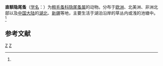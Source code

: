 {{Speciesbox
| taxon = Lathonura rectirostris
| binomial_authority = (Muller, 1785)<ref name='id12346'>{{cite web| url =http://www.bioinfo.cn/db05/BjdwSpecies.php?action=view&id=12346| title =直额隐尾蚤| work =《中国动物物种编目数据库》| publisher =中国科学院微生物研究所| author =中国科学院动物研究所| accessdate =2009-04-28| deadurl =yes| archiveurl =https://web.archive.org/web/20131203122335/http://www.bioinfo.cn/db05/BjdwSpecies.php?action=view| archivedate =2013-12-03}}</ref>
}}

'''直额隐尾蚤'''（[[学名|学名]]：{{lang|la|''Lathonura rectirostris''}}）为[[粗毛蚤科|粗毛蚤科]][[隐尾蚤属|隐尾蚤属]]的动物。分布于[[欧洲|欧洲]]、北美洲、非洲北部以及[[中国大陆|中国大陆]]的[[湖北|湖北]]、[[新疆|新疆]]等地，主要生活于湖泊沿岸的草丛内或浅的池塘中。<ref name='id12346'/>

== 参考文献 ==
{{reflist}}

{{Wikispecies|Lathonura rectirostris}}
{{节肢动物小作品}}

{{taxonbar}}
[[Category:_1785年描述的动物|Z]]
[[Category:隐尾蚤属|Z]]